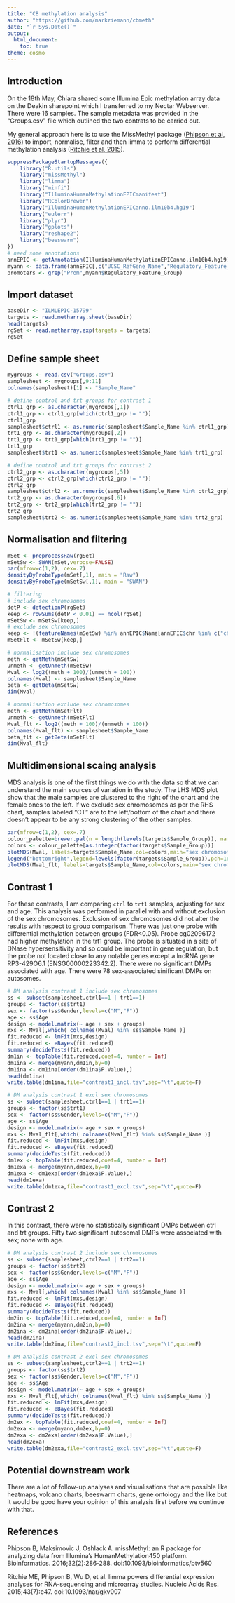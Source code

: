```yaml
---
title: "CB methylation analysis"
author: "https://github.com/markziemann/cbmeth"
date: "`r Sys.Date()`"
output:
  html_document:
    toc: true
theme: cosmo
---
```


## Introduction

On the 18th May, Chiara shared some Illumina Epic methylation array data on the Deakin sharepoint which I
transferred to my Nectar Webserver. There were 16 samples. The sample metadata was provided in the "Groups.csv"
file which outlined the two contrats to be carried out.

My general approach here is to use the MissMethyl package ([Phipson et al, 2016](https://pubmed.ncbi.nlm.nih.gov/26424855/))
to import, normalise, filter and then limma to perform differential methylation analysis
([Ritchie et al, 2015](https://pubmed.ncbi.nlm.nih.gov/25605792/)).

```r
suppressPackageStartupMessages({
    library("R.utils")
    library("missMethyl")
    library("limma")
    library("minfi")
    library("IlluminaHumanMethylationEPICmanifest")
    library("RColorBrewer")
    library("IlluminaHumanMethylationEPICanno.ilm10b4.hg19")
    library("eulerr")
    library("plyr")
    library("gplots")
    library("reshape2")
    library("beeswarm")
})
# need some annotations
annEPIC <- getAnnotation(IlluminaHumanMethylationEPICanno.ilm10b4.hg19)
myann <- data.frame(annEPIC[,c("UCSC_RefGene_Name","Regulatory_Feature_Group")])
promoters <- grep("Prom",myann$Regulatory_Feature_Group)
```

## Import dataset

```r
baseDir <- "ILMLEPIC-15799"
targets <- read.metharray.sheet(baseDir)
head(targets)
rgSet <- read.metharray.exp(targets = targets)
rgSet
```

## Define sample sheet

```r
mygroups <- read.csv("Groups.csv")
samplesheet <- mygroups[,9:11]
colnames(samplesheet)[1] <- "Sample_Name"

# define control and trt groups for contrast 1
ctrl1_grp <- as.character(mygroups[,1])
ctrl1_grp <- ctrl1_grp[which(ctrl1_grp != "")]
ctrl1_grp
samplesheet$ctrl1 <- as.numeric(samplesheet$Sample_Name %in% ctrl1_grp)
trt1_grp <- as.character(mygroups[,2])
trt1_grp <- trt1_grp[which(trt1_grp != "")]
trt1_grp
samplesheet$trt1 <- as.numeric(samplesheet$Sample_Name %in% trt1_grp)

# define control and trt groups for contrast 2
ctrl2_grp <- as.character(mygroups[,5])
ctrl2_grp <- ctrl2_grp[which(ctrl2_grp != "")]
ctrl2_grp
samplesheet$ctrl2 <- as.numeric(samplesheet$Sample_Name %in% ctrl2_grp)
trt2_grp <- as.character(mygroups[,6])
trt2_grp <- trt2_grp[which(trt2_grp != "")]
trt2_grp
samplesheet$trt2 <- as.numeric(samplesheet$Sample_Name %in% trt2_grp)
```

## Normalisation and filtering 

```r
mSet <- preprocessRaw(rgSet)
mSetSw <- SWAN(mSet,verbose=FALSE)
par(mfrow=c(1,2), cex=.7)
densityByProbeType(mSet[,1], main = "Raw")
densityByProbeType(mSetSw[,1], main = "SWAN")

# filtering
# include sex chromosomes
detP <- detectionP(rgSet)
keep <- rowSums(detP < 0.01) == ncol(rgSet)
mSetSw <- mSetSw[keep,]
# exclude sex chromosomes
keep <- !(featureNames(mSetSw) %in% annEPIC$Name[annEPIC$chr %in% c("chrX","chrY")])
mSetFlt <- mSetSw[keep,]

# normalisation include sex chromosomes
meth <- getMeth(mSetSw)
unmeth <- getUnmeth(mSetSw)
Mval <- log2((meth + 100)/(unmeth + 100))
colnames(Mval) <- samplesheet$Sample_Name
beta <- getBeta(mSetSw)
dim(Mval)

# normalisation exclude sex chromosomes
meth <- getMeth(mSetFlt)
unmeth <- getUnmeth(mSetFlt)
Mval_flt <- log2((meth + 100)/(unmeth + 100))
colnames(Mval_flt) <- samplesheet$Sample_Name
beta_flt <- getBeta(mSetFlt)
dim(Mval_flt)
```

## Multidimensional scaing analysis

MDS analysis is one of the first things we do with the data so that we can understand the main sources
of variation in the study. The LHS MDS plot show that the male samples are clustered to the right of the
chart and the female ones to the left. If we exclude sex chromosomes as per the RHS chart, samples labeled
"CT" are to the left/bottom of the chart and there doesn't appear to be any strong clustering of the other
samples.

```r
par(mfrow=c(1,2), cex=.7)
colour_palette=brewer.pal(n = length(levels(targets$Sample_Group)), name = "Paired")
colors <- colour_palette[as.integer(factor(targets$Sample_Group))]
plotMDS(Mval, labels=targets$Sample_Name,col=colors,main="sex chromosomes included")
legend("bottomright",legend=levels(factor(targets$Sample_Group)),pch=16,cex=1,col=colour_palette)
plotMDS(Mval_flt, labels=targets$Sample_Name,col=colors,main="sex chromosomes excluded")
```

## Contrast 1

For these contrasts, I am comparing `ctrl` to `trt1` samples, adjusting for sex and age. 
This analysis was performed in parallel with and without exclusion of the sex chromosomes.
Exclusion of sex chromosomes did not alter the results with respect to group comparison. 
There was just one probe with differential methylation between groups (FDR<0.05).
Probe cg02096172 had higher methylation in the trt1 group. The probe is situated in a
site of DNase hypersensitivity and so could be important in gene regulation, but the probe
not located close to any notable genes except a lncRNA gene RP3-429O6.1 (ENSG00000223342.2).
There were no significant DMPs associated with age. There were 78 sex-associated sinificant 
DMPs on autosomes.


```r
# DM analysis contrast 1 include sex chromosomes
ss <- subset(samplesheet,ctrl1==1 | trt1==1)
groups <- factor(ss$trt1)
sex <- factor(ss$Gender,levels=c("M","F"))
age <- ss$Age
design <- model.matrix(~ age + sex + groups)
mxs <- Mval[,which( colnames(Mval) %in% ss$Sample_Name )]
fit.reduced <- lmFit(mxs,design)
fit.reduced <- eBayes(fit.reduced)
summary(decideTests(fit.reduced))
dm1in <- topTable(fit.reduced,coef=4, number = Inf)
dm1ina <- merge(myann,dm1in,by=0)
dm1ina <- dm1ina[order(dm1ina$P.Value),]
head(dm1ina)
write.table(dm1ina,file="contrast1_incl.tsv",sep="\t",quote=F)

# DM analysis contrast 1 excl sex chromosomes
ss <- subset(samplesheet,ctrl1==1 | trt1==1)
groups <- factor(ss$trt1)
sex <- factor(ss$Gender,levels=c("M","F"))
age <- ss$Age
design <- model.matrix(~ age + sex + groups)
mxs <- Mval_flt[,which( colnames(Mval_flt) %in% ss$Sample_Name )]
fit.reduced <- lmFit(mxs,design)
fit.reduced <- eBayes(fit.reduced)
summary(decideTests(fit.reduced))
dm1ex <- topTable(fit.reduced,coef=4, number = Inf)
dm1exa <- merge(myann,dm1ex,by=0)
dm1exa <- dm1exa[order(dm1exa$P.Value),]
head(dm1exa)
write.table(dm1exa,file="contrast1_excl.tsv",sep="\t",quote=F)
```

## Contrast 2

In this contrast, there were no statistically significant DMPs between ctrl and trt groups. Fifty
two significant autosomal DMPs were associated with sex; none with age.

```r
# DM analysis contrast 2 include sex chromosomes
ss <- subset(samplesheet,ctrl2==1 | trt2==1)
groups <- factor(ss$trt2)
sex <- factor(ss$Gender,levels=c("M","F"))
age <- ss$Age
design <- model.matrix(~ age + sex + groups)
mxs <- Mval[,which( colnames(Mval) %in% ss$Sample_Name )]
fit.reduced <- lmFit(mxs,design)
fit.reduced <- eBayes(fit.reduced)
summary(decideTests(fit.reduced))
dm2in <- topTable(fit.reduced,coef=4, number = Inf)
dm2ina <- merge(myann,dm2in,by=0)
dm2ina <- dm2ina[order(dm2ina$P.Value),]
head(dm2ina)
write.table(dm2ina,file="contrast2_incl.tsv",sep="\t",quote=F)

# DM analysis contrast 2 excl sex chromosomes
ss <- subset(samplesheet,ctrl2==1 | trt2==1)
groups <- factor(ss$trt2)
sex <- factor(ss$Gender,levels=c("M","F"))
age <- ss$Age
design <- model.matrix(~ age + sex + groups)
mxs <- Mval_flt[,which( colnames(Mval_flt) %in% ss$Sample_Name )]
fit.reduced <- lmFit(mxs,design)
fit.reduced <- eBayes(fit.reduced)
summary(decideTests(fit.reduced))
dm2ex <- topTable(fit.reduced,coef=4, number = Inf)
dm2exa <- merge(myann,dm2ex,by=0)
dm2exa <- dm2exa[order(dm2exa$P.Value),]
head(dm2exa)
write.table(dm2exa,file="contrast2_excl.tsv",sep="\t",quote=F)
```

## Potential downstream work

There are a lot of follow-up analyses and visualisations that are possible like heatmaps, volcano charts, beeswarm charts, 
gene ontology and the like but it would be good have your opinion of this analysis first before we continue with that.

## References

Phipson B, Maksimovic J, Oshlack A. missMethyl: an R package for analyzing data from Illumina's HumanMethylation450 platform. Bioinformatics. 2016;32(2):286‐288. doi:10.1093/bioinformatics/btv560

Ritchie ME, Phipson B, Wu D, et al. limma powers differential expression analyses for RNA-sequencing and microarray studies. Nucleic Acids Res. 2015;43(7):e47. doi:10.1093/nar/gkv007
